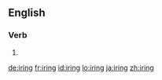 ==English==

===Verb===
{{head|en}}

# {{present participle of|ire|lang=en}}

[[de:iring]]
[[fr:iring]]
[[id:iring]]
[[lo:iring]]
[[ja:iring]]
[[zh:iring]]